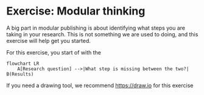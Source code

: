 # Exercise: Modular thinking {.unnumbered}

A big part in modular publishing is about identifying what steps you are taking in your research. This is not something we are used to doing, and this exercise will help get you started.

For this exercise, you start of with the 
```mermaid
flowchart LR
    A[Research question] -->|What step is missing between the two?| B(Results)
```

:::{.callout-note}
If you need a drawing tool, we recommend <https://draw.io> for this exercise
:::